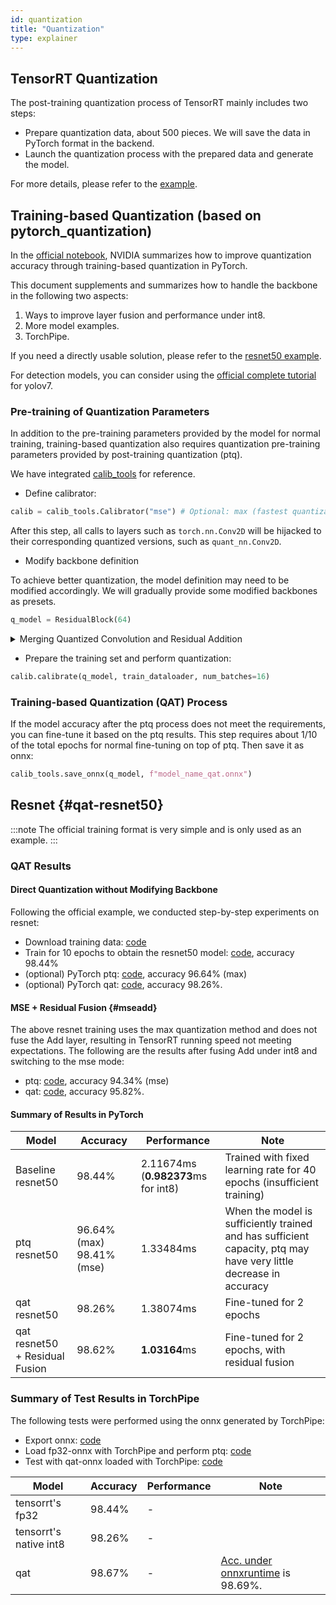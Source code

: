 ```yaml
---
id: quantization
title: "Quantization"
type: explainer
---
```




## TensorRT Quantization
The post-training quantization process of TensorRT mainly includes two steps:
- Prepare quantization data, about 500 pieces. We will save the data in PyTorch format in the backend.
- Launch the quantization process with the prepared data and generate the model.

For more details, please refer to the [example](https://github.com/torchpipe/torchpipe/tree/develop/examples/int8).

## Training-based Quantization (based on pytorch_quantization)
In the [official notebook](https://github.com/NVIDIA/TensorRT/blob/release/8.6/quickstart/quantization_tutorial/qat-ptq-workflow.ipynb), NVIDIA summarizes how to improve quantization accuracy through training-based quantization in PyTorch.

This document supplements and summarizes how to handle the backbone in the following two aspects:
1. Ways to improve layer fusion and performance under int8.
2. More model examples.
3. TorchPipe.

If you need a directly usable solution, please refer to the [resnet50 example](#qat-resnet50).

For detection models, you can consider using the [official complete tutorial](https://github.com/NVIDIA-AI-IOT/yolo_deepstream/blob/main/yolov7_qat/doc/Guidance_of_QAT_performance_optimization.md) for yolov7.

### Pre-training of Quantization Parameters

In addition to the pre-training parameters provided by the model for normal training, training-based quantization also requires quantization pre-training parameters provided by post-training quantization (ptq).

We have integrated [calib_tools](https://github.com/torchpipe/torchpipe/blob/develop/examples/int8/qat/calib_tools.py) for reference.

- Define calibrator:
```python
calib = calib_tools.Calibrator("mse") # Optional: max (fastest quantization process, not recommended), mse (generally better accuracy), entropy, percentile
```

After this step, all calls to layers such as `torch.nn.Conv2D` will be hijacked to their corresponding quantized versions, such as `quant_nn.Conv2D`.

- Modify backbone definition

To achieve better quantization, the model definition may need to be modified accordingly. We will gradually provide some modified backbones as presets.
```python
q_model = ResidualBlock(64)
```
<details><summary>Merging Quantized Convolution and Residual Addition</summary>

> ResidualBlock: For the Add layer, when the inputs are both int8, it is more efficient than when the inputs are fp32 and int8 separately.


```python
class ResidualBlock(nn.Module):
    def __init__(self, num_channels):
        super(ResidualBlock, self).__init__()
        self.conv1 = nn.Conv2d(num_channels, num_channels, kernel_size=3, padding=1, bias=False)
        self.quant = quant
        if torch.nn.Conv2d is quant_nn.Conv2d:
            self.residual_quantizer = quant_nn.TensorQuantizer(quant_nn.QuantConv2d.default_quant_desc_input)
        self.relu1 = nn.ReLU(inplace=True)

    def forward(self, x):
        out = self.conv1(x)
        if hasattr(self, "residual_quantizer"):
            out = self.relu1(self.residual_quantizer(x)+out)
        else:
            out = self.relu1(x+out)
```

</details>

- Prepare the training set and perform quantization:

```python
calib.calibrate(q_model, train_dataloader, num_batches=16)
```
### Training-based Quantization (QAT) Process

If the model accuracy after the ptq process does not meet the requirements, you can fine-tune it based on the ptq results. This step requires about 1/10 of the total epochs for normal fine-tuning on top of ptq. Then save it as onnx:

```python
calib_tools.save_onnx(q_model, f"model_name_qat.onnx")
```


## Resnet  {#qat-resnet50}



:::note
The official training format is very simple and is only used as an example.
:::





### QAT Results

#### Direct Quantization without Modifying Backbone
Following the official example, we conducted step-by-step experiments on resnet:

- Download training data: [code](https://github.com/torchpipe/torchpipe/blob/develop/examples/int8/qat/download_data.py)
- Train for 10 epochs to obtain the resnet50 model: [code](https://github.com/torchpipe/torchpipe/blob/develop/examples/int8/qat/fp32_train.py), accuracy 98.44%
- (optional) PyTorch ptq: [code](https://github.com/torchpipe/torchpipe/blob/develop/examples/int8/qat/ptq.py), accuracy 96.64% (max)
- (optional) PyTorch qat: [code](https://github.com/torchpipe/torchpipe/blob/develop/examples/int8/qat/qat.py), accuracy 98.26%.

#### MSE + Residual Fusion {#mseadd}

The above resnet training uses the max quantization method and does not fuse the Add layer, resulting in TensorRT running speed not meeting expectations. The following are the results after fusing Add under int8 and switching to the mse mode:

- ptq: [code](https://github.com/torchpipe/torchpipe/blob/develop/examples/int8/qat/ptq_merge_residual.py), accuracy 94.34% (mse)
- qat: [code](https://github.com/torchpipe/torchpipe/blob/develop/examples/int8/qat/qat_merge_residual.py), accuracy 95.82%.


#### Summary of Results in PyTorch
| Model                          | Accuracy                | Performance                         | Note                                                                                                              |
|--------------------------------|-------------------------|-------------------------------------|-------------------------------------------------------------------------------------------------------------------|
| Baseline resnet50              | 98.44%                  | 2.11674ms (**0.982373**ms for int8) | Trained with fixed learning rate for 40 epochs (insufficient training)                                            |
| ptq resnet50                   | 96.64%(max) 98.41%(mse) | 1.33484ms                           | When the model is sufficiently trained and has sufficient capacity, ptq may have very little decrease in accuracy |
| qat resnet50                   | 98.26%                  | 1.38074ms                           | Fine-tuned for 2 epochs                                                                                           |
| qat resnet50 + Residual Fusion | 98.62%                  | **1.03164**ms                       | Fine-tuned for 2 epochs, with residual fusion                                                                     |

### Summary of Test Results in TorchPipe
The following tests were performed using the onnx generated by TorchPipe:

- Export onnx: [code](https://github.com/torchpipe/torchpipe/blob/develop/examples/int8/qat/export_onnx_merge_residual.py)
- Load fp32-onnx with TorchPipe and perform ptq: [code](https://github.com/torchpipe/torchpipe/blob/develop/examples/int8/qat/torchpipe_ptq_test.py)
- Test with qat-onnx loaded with TorchPipe: [code](https://github.com/torchpipe/torchpipe/blob/develop/examples/int8/qat/torchpipe_qat_test.py)


| Model                  | Accuracy | Performance | Note                                |
|------------------------|----------|-------------|-------------------------------------|
| tensorrt's fp32        | 98.44%   | -           |                                     |
| tensorrt's native int8 | 98.26%   | -           |                                     |
| qat                    | 98.67%   | -           | [Acc. under onnxruntime] is 98.69%. |

[Acc. under onnxruntime]: https://github.com/torchpipe/torchpipe/blob/develop/examples/int8/qat/onnxruntime_qat_test.py
